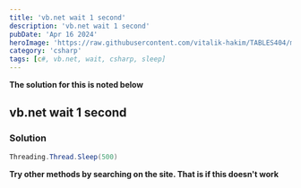 ```yaml
---
title: 'vb.net wait 1 second'
description: 'vb.net wait 1 second'
pubDate: 'Apr 16 2024'
heroImage: 'https://raw.githubusercontent.com/vitalik-hakim/TABLES404/main/error_b/c%23.png'
category: 'csharp'
tags: [c#, vb.net, wait, csharp, sleep]
---
```


**The solution for this is noted below**

## vb.net wait 1 second

### Solution

```csharp
Threading.Thread.Sleep(500)
```

**Try other methods by searching on the site. That is if this doesn't work**
